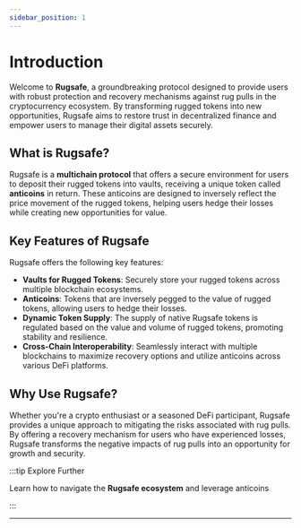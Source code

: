 ```yaml
---
sidebar_position: 1
---
```


# Introduction

Welcome to **Rugsafe**, a groundbreaking protocol designed to provide users with robust protection and recovery mechanisms against rug pulls in the cryptocurrency ecosystem. By transforming rugged tokens into new opportunities, Rugsafe aims to restore trust in decentralized finance and empower users to manage their digital assets securely.

## What is Rugsafe?

Rugsafe is a **multichain protocol** that offers a secure environment for users to deposit their rugged tokens into vaults, receiving a unique token called **anticoins** in return. These anticoins are designed to inversely reflect the price movement of the rugged tokens, helping users hedge their losses while creating new opportunities for value.

## Key Features of Rugsafe

Rugsafe offers the following key features:

- **Vaults for Rugged Tokens**: Securely store your rugged tokens across multiple blockchain ecosystems.
- **Anticoins**: Tokens that are inversely pegged to the value of rugged tokens, allowing users to hedge their losses.
- **Dynamic Token Supply**: The supply of native Rugsafe tokens is regulated based on the value and volume of rugged tokens, promoting stability and resilience.
- **Cross-Chain Interoperability**: Seamlessly interact with multiple blockchains to maximize recovery options and utilize anticoins across various DeFi platforms.

## Why Use Rugsafe?

Whether you're a crypto enthusiast or a seasoned DeFi participant, Rugsafe provides a unique approach to mitigating the risks associated with rug pulls. By offering a recovery mechanism for users who have experienced losses, Rugsafe transforms the negative impacts of rug pulls into an opportunity for growth and security.

:::tip Explore Further

Learn how to navigate the **Rugsafe ecosystem** and leverage anticoins

:::

---
